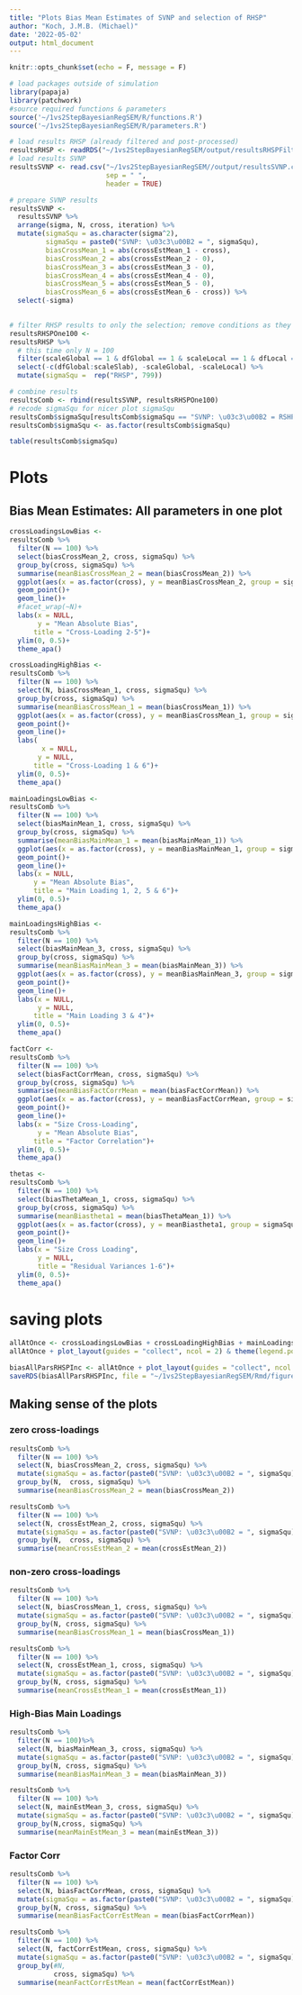 ```yaml
---
title: "Plots Bias Mean Estimates of SVNP and selection of RHSP"
author: "Koch, J.M.B. (Michael)"
date: '2022-05-02'
output: html_document
---
```


```r
knitr::opts_chunk$set(echo = F, message = F)
```

```r
# load packages outside of simulation
library(papaja)
library(patchwork)
#source required functions & parameters
source('~/1vs2StepBayesianRegSEM/R/functions.R')
source('~/1vs2StepBayesianRegSEM/R/parameters.R')
```

```r
# load results RHSP (already filtered and post-processed)
resultsRHSP <- readRDS("~/1vs2StepBayesianRegSEM/output/resultsRHSPFilter.Rds")
# load results SVNP
resultsSVNP <- read.csv("~/1vs2StepBayesianRegSEM//output/resultsSVNP.csv", 
                        sep = " ", 
                        header = TRUE)
```


```r
# prepare SVNP results
resultsSVNP <- 
  resultsSVNP %>% 
  arrange(sigma, N, cross, iteration) %>% 
  mutate(sigmaSqu = as.character(sigma^2),
         sigmaSqu = paste0("SVNP: \u03c3\u00B2 = ", sigmaSqu),
         biasCrossMean_1 = abs(crossEstMean_1 - cross),
         biasCrossMean_2 = abs(crossEstMean_2 - 0),
         biasCrossMean_3 = abs(crossEstMean_3 - 0),
         biasCrossMean_4 = abs(crossEstMean_4 - 0),
         biasCrossMean_5 = abs(crossEstMean_5 - 0),
         biasCrossMean_6 = abs(crossEstMean_6 - cross)) %>% 
  select(-sigma)
  
```

```r
# filter RHSP results to only the selection; remove conditions as they don't work; make a sigmaSqu variable
resultsRHSPOne100 <- 
resultsRHSP %>% 
  # this time only N = 100
  filter(scaleGlobal == 1 & dfGlobal == 1 & scaleLocal == 1 & dfLocal == 1 & scaleSlab == 1 & nu == 1) %>% 
  select(-c(dfGlobal:scaleSlab), -scaleGlobal, -scaleLocal) %>% 
  mutate(sigmaSqu =  rep("RHSP", 799))
```



```r
# combine results
resultsComb <- rbind(resultsSVNP, resultsRHSPOne100)
# recode sigmaSqu for nicer plot sigmaSqu
resultsComb$sigmaSqu[resultsComb$sigmaSqu == "SVNP: \u03c3\u00B2 = RSHP"] <- "RHSP (all hyper-parameters 1)"
resultsComb$sigmaSqu <- as.factor(resultsComb$sigmaSqu)
```

```r
table(resultsComb$sigmaSqu)
```

# Plots

## Bias Mean Estimates: All parameters in one plot

```r
crossLoadingsLowBias <- 
resultsComb %>%
  filter(N == 100) %>% 
  select(biasCrossMean_2, cross, sigmaSqu) %>%
  group_by(cross, sigmaSqu) %>% 
  summarise(meanBiasCrossMean_2 = mean(biasCrossMean_2)) %>% 
  ggplot(aes(x = as.factor(cross), y = meanBiasCrossMean_2, group = sigmaSqu, col = sigmaSqu, linetype = sigmaSqu))+
  geom_point()+
  geom_line()+
  #facet_wrap(~N)+
  labs(x = NULL, 
       y = "Mean Absolute Bias",
      title = "Cross-Loading 2-5")+
  ylim(0, 0.5)+
  theme_apa()
```


```r
crossLoadingHighBias <- 
resultsComb %>% 
  filter(N == 100) %>% 
  select(N, biasCrossMean_1, cross, sigmaSqu) %>%
  group_by(cross, sigmaSqu) %>% 
  summarise(meanBiasCrossMean_1 = mean(biasCrossMean_1)) %>% 
  ggplot(aes(x = as.factor(cross), y = meanBiasCrossMean_1, group = sigmaSqu, col = sigmaSqu, linetype = sigmaSqu))+
  geom_point()+
  geom_line()+
  labs(
        x = NULL,
       y = NULL,
      title = "Cross-Loading 1 & 6")+
  ylim(0, 0.5)+
  theme_apa()
```


```r
mainLoadingsLowBias <- 
resultsComb %>% 
  filter(N == 100) %>% 
  select(biasMainMean_1, cross, sigmaSqu) %>%
  group_by(cross, sigmaSqu) %>% 
  summarise(meanBiasMainMean_1 = mean(biasMainMean_1)) %>% 
  ggplot(aes(x = as.factor(cross), y = meanBiasMainMean_1, group = sigmaSqu, col = sigmaSqu, linetype = sigmaSqu))+
  geom_point()+
  geom_line()+
  labs(x = NULL,
      y = "Mean Absolute Bias",
      title = "Main Loading 1, 2, 5 & 6")+
  ylim(0, 0.5)+
  theme_apa()
```

```r
mainLoadingsHighBias <- 
resultsComb %>% 
  filter(N == 100) %>% 
  select(biasMainMean_3, cross, sigmaSqu) %>%
  group_by(cross, sigmaSqu) %>% 
  summarise(meanBiasMainMean_3 = mean(biasMainMean_3)) %>% 
  ggplot(aes(x = as.factor(cross), y = meanBiasMainMean_3, group = sigmaSqu, col = sigmaSqu, linetype = sigmaSqu))+
  geom_point()+
  geom_line()+
  labs(x = NULL,
       y = NULL,
      title = "Main Loading 3 & 4")+
  ylim(0, 0.5)+
  theme_apa()
```

```r
factCorr <- 
resultsComb %>% 
  filter(N == 100) %>% 
  select(biasFactCorrMean, cross, sigmaSqu) %>%
  group_by(cross, sigmaSqu) %>% 
  summarise(meanBiasFactCorrMean = mean(biasFactCorrMean)) %>% 
  ggplot(aes(x = as.factor(cross), y = meanBiasFactCorrMean, group = sigmaSqu, col = sigmaSqu, linetype = sigmaSqu))+
  geom_point()+
  geom_line()+
  labs(x = "Size Cross-Loading",
       y = "Mean Absolute Bias",
      title = "Factor Correlation")+
  ylim(0, 0.5)+
  theme_apa()
```

```r
thetas <- 
resultsComb %>% 
  filter(N == 100) %>% 
  select(biasThetaMean_1, cross, sigmaSqu) %>%
  group_by(cross, sigmaSqu) %>% 
  summarise(meanBiastheta1 = mean(biasThetaMean_1)) %>% 
  ggplot(aes(x = as.factor(cross), y = meanBiastheta1, group = sigmaSqu, col = sigmaSqu, linetype = sigmaSqu))+
  geom_point()+
  geom_line()+
  labs(x = "Size Cross Loading",
       y = NULL,
       title = "Residual Variances 1-6")+
  ylim(0, 0.5)+
  theme_apa()
```

# saving plots

```r
allAtOnce <- crossLoadingsLowBias + crossLoadingHighBias + mainLoadingsLowBias + mainLoadingsHighBias + factCorr + thetas
allAtOnce + plot_layout(guides = "collect", ncol = 2) & theme(legend.position = "bottom", legend.title = element_blank())
```


```r
biasAllParsRHSPInc <- allAtOnce + plot_layout(guides = "collect", ncol = 2) & theme(legend.position = "bottom", legend.title = element_blank())
saveRDS(biasAllParsRHSPInc, file = "~/1vs2StepBayesianRegSEM/Rmd/figures/biasAllParsRHSPInc.Rds")
```

## Making sense of the plots

### zero cross-loadings

```r
resultsComb %>% 
  filter(N == 100) %>% 
  select(N, biasCrossMean_2, cross, sigmaSqu) %>%
  mutate(sigmaSqu = as.factor(paste0("SVNP: \u03c3\u00B2 = ", sigmaSqu))) %>% 
  group_by(N,  cross, sigmaSqu) %>% 
  summarise(meanBiasCrossMean_2 = mean(biasCrossMean_2))
```

```r
resultsComb %>% 
  filter(N == 100) %>% 
  select(N, crossEstMean_2, cross, sigmaSqu) %>%
  mutate(sigmaSqu = as.factor(paste0("SVNP: \u03c3\u00B2 = ", sigmaSqu))) %>% 
  group_by(N,  cross, sigmaSqu) %>% 
  summarise(meanCrossEstMean_2 = mean(crossEstMean_2))
```


### non-zero cross-loadings

```r
resultsComb %>% 
  filter(N == 100) %>% 
  select(N, biasCrossMean_1, cross, sigmaSqu) %>%
  mutate(sigmaSqu = as.factor(paste0("SVNP: \u03c3\u00B2 = ", sigmaSqu))) %>% 
  group_by(N, cross, sigmaSqu) %>% 
  summarise(meanBiasCrossMean_1 = mean(biasCrossMean_1)) 
```

```r
resultsComb %>% 
  filter(N == 100) %>% 
  select(N, crossEstMean_1, cross, sigmaSqu) %>%
  mutate(sigmaSqu = as.factor(paste0("SVNP: \u03c3\u00B2 = ", sigmaSqu))) %>% 
  group_by(N, cross, sigmaSqu) %>% 
  summarise(meanCrossEstMean_1 = mean(crossEstMean_1))
```

### High-Bias Main Loadings

```r
resultsComb %>% 
  filter(N == 100)%>% 
  select(N, biasMainMean_3, cross, sigmaSqu) %>%
  mutate(sigmaSqu = as.factor(paste0("SVNP: \u03c3\u00B2 = ", sigmaSqu))) %>% 
  group_by(N, cross, sigmaSqu) %>% 
  summarise(meanBiasMainMean_3 = mean(biasMainMean_3))
```

```r
resultsComb %>% 
  filter(N == 100) %>% 
  select(N, mainEstMean_3, cross, sigmaSqu) %>%
  mutate(sigmaSqu = as.factor(paste0("SVNP: \u03c3\u00B2 = ", sigmaSqu))) %>% 
  group_by(N,cross, sigmaSqu) %>% 
  summarise(meanMainEstMean_3 = mean(mainEstMean_3))
```

### Factor Corr

```r
resultsComb %>% 
  filter(N == 100) %>% 
  select(N, biasFactCorrMean, cross, sigmaSqu) %>%
  mutate(sigmaSqu = as.factor(paste0("SVNP: \u03c3\u00B2 = ", sigmaSqu))) %>% 
  group_by(N, cross, sigmaSqu) %>% 
  summarise(meanBiasFactCorrEstMean = mean(biasFactCorrMean))
```

```r
resultsComb %>% 
  filter(N == 100) %>% 
  select(N, factCorrEstMean, cross, sigmaSqu) %>%
  mutate(sigmaSqu = as.factor(paste0("SVNP: \u03c3\u00B2 = ", sigmaSqu))) %>% 
  group_by(#N, 
           cross, sigmaSqu) %>% 
  summarise(meanFactCorrEstMean = mean(factCorrEstMean))
```

